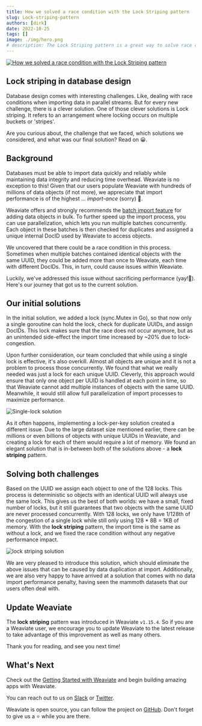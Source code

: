 ```yaml
---
title: How we solved a race condition with the Lock Striping pattern
slug: Lock-striping-pattern
authors: [dirk] 
date: 2022-10-25
tags: []
image: ./img/hero.png
# description: The Lock Striping pattern is a great way to solve race conditions - for example, when dealing with concurrent batch imports containing objects with the same UUID - without sacrificing performance.
---
```

[![How we solved a race condition with the Lock Striping pattern](./img/hero.png)](/blog/2022-10-25-lock-striping-pattern/index.mdx)

<!-- truncate -->

## Lock striping in database design
Database design comes with interesting challenges. Like, dealing with race conditions when importing data in parallel streams. But for every new challenge, there is a clever solution. One of those clever solutions is Lock striping. It refers to an arrangement where locking occurs on multiple buckets or 'stripes'. 

Are you curious about, the challenge that we faced, which solutions we considered, and what was our final solution? Read on 😀.

## Background
Databases must be able to import data quickly and reliably while maintaining data integrity and reducing time overhead. Weaviate is no exception to this! Given that our users populate Weaviate with hundreds of millions of data objects (if not more), we appreciate that import performance is of the highest ... *import-ance* (sorry) 🥁.

Weaviate offers and strongly recommends the [batch import feature](/developers/weaviate/tutorials/import#import-setup) for adding data objects in bulk. To further speed up the import process, you can use parallelization, which lets you run multiple batches concurrently. Each object in these batches is then checked for duplicates and assigned a unique internal DocID used by Weaviate to access objects.

We uncovered that there could be a race condition in this process. Sometimes when multiple batches contained identical objects with the same UUID, they could be added more than once to Weaviate, each time with different DocIDs. This, in turn, could cause issues within Weaviate.

Luckily, we've addressed this issue without sacrificing performance (yay!🥳). Here's our journey that got us to the current solution.

## Our initial solutions
In the initial solution, we added a lock (sync.Mutex in Go), so that now only a single goroutine can hold the lock, check for duplicate UUIDs, and assign DocIDs. This lock makes sure that the race does not occur anymore, but as an unintended side-effect the import time increased by ~20% due to lock-congestion.

Upon further consideration, our team concluded that while using a single lock is effective, it's also overkill. Almost all objects are unique and it is not a problem to process those concurrently. We found that what we really needed was just a lock for each unique UUID. Cleverly, this approach would ensure that only one object per UUID is handled at each point in time, so that Weaviate cannot add multiple instances of objects with the same UUID. Meanwhile, it would still allow full parallelization of import processes to maximize performance.

![Single-lock solution](./img/single-lock-solution.png)

As it often happens, implementing a lock-per-key solution created a different issue. Due to the large dataset size mentioned earlier, there can be millions or even billions of objects with unique UUIDs in Weaviate, and creating a lock for each of them would require a lot of memory. We found an elegant solution that is in-between both of the solutions above - a **lock striping** pattern.

## Solving both challenges
Based on the UUID we assign each object to one of the 128 locks. This process is deterministic so objects with an identical UUID will always use the same lock. This gives us the best of both worlds: we have a small, fixed number of locks, but it still guarantees that two objects with the same UUID are never processed concurrently. With 128 locks, we only have 1/128th of the congestion of a single lock while still only using 128 * 8B = 1KB of memory. With the **lock striping** pattern, the import time is the same as without a lock, and we fixed the race condition without any negative performance impact.

![lock striping solution](./img/lock-striping-solution.png)

We are very pleased to introduce this solution, which should eliminate the above issues that can be caused by data duplication at import. Additionally, we are also very happy to have arrived at a solution that comes with no data import performance penalty, having seen the mammoth datasets that our users often deal with.

## Update Weaviate
The **lock striping** pattern was introduced in Weaviate `v1.15.4`. So if you are a Weaviate user, we encourage you to update Weaviate to the latest release to take advantage of this improvement as well as many others.

Thank you for reading, and see you next time!

## What's Next
Check out the [Getting Started with Weaviate](/developers/weaviate/quickstart) and begin building amazing apps with Weaviate.

You can reach out to us on [Slack](https://join.slack.com/t/weaviate/shared_invite/zt-goaoifjr-o8FuVz9b1HLzhlUfyfddhw) or [Twitter](https://twitter.com/weaviate_io).

Weaviate is open source, you can follow the project on [GitHub](https://github.com/weaviate/weaviate). Don't forget to give us a ⭐️ while you are there.